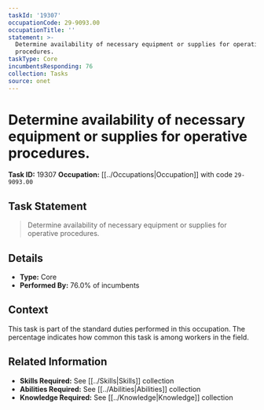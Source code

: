 ```yaml
---
taskId: '19307'
occupationCode: 29-9093.00
occupationTitle: ''
statement: >-
  Determine availability of necessary equipment or supplies for operative
  procedures.
taskType: Core
incumbentsResponding: 76
collection: Tasks
source: onet
---
```

# Determine availability of necessary equipment or supplies for operative procedures.

**Task ID:** 19307
**Occupation:** [[../Occupations|Occupation]] with code `29-9093.00`

## Task Statement

> Determine availability of necessary equipment or supplies for operative procedures.

## Details

- **Type:** Core
- **Performed By:** 76.0% of incumbents

## Context

This task is part of the standard duties performed in this occupation. The percentage indicates how common this task is among workers in the field.

## Related Information

- **Skills Required:** See [[../Skills|Skills]] collection
- **Abilities Required:** See [[../Abilities|Abilities]] collection
- **Knowledge Required:** See [[../Knowledge|Knowledge]] collection
